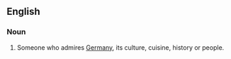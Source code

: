 ==English==

===Noun===
{{wikipedia}}
{{en-noun}}

# Someone who admires [[Germany]], its culture, cuisine, history or people.
